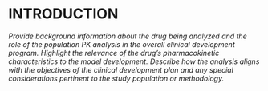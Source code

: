 # INTRODUCTION {#sec-introduction}

*Provide background information about the drug being analyzed and the role of the population PK analysis in the overall clinical development program. Highlight the relevance of the drug’s pharmacokinetic characteristics to the model development. Describe how the analysis aligns with the objectives of the clinical development plan and any special considerations pertinent to the study population or methodology.*